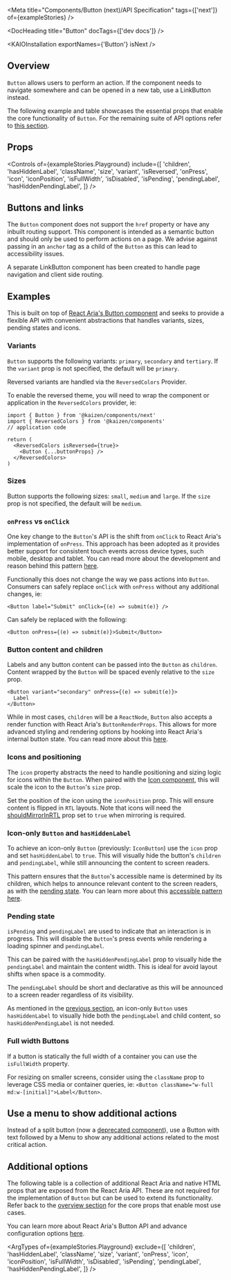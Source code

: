 
<Meta title="Components/Button (next)/API Specification" tags={['next']} of={exampleStories} />

<DocHeading title="Button" docTags={['dev docs']} />

<ResourceLinks
  sourceCode="https://github.com/cultureamp/kaizen-design-system/tree/main/packages/components/src/__next__/Button"
  figma="https://www.figma.com/design/eZKEE5kXbEMY3lx84oz8iN/branch/sPhYSlgPScLOAOYfAbkaI5/%F0%9F%92%9C-Heart-UI-Kit?node-id=1929-17364&node-type=canvas&m=dev"
  designGuidelines="/?path=/docs/components-button-button-next-usage-guidelines--docs"
/>

<KAIOInstallation exportNames={'Button'} isNext />

## Overview

`Button` allows users to perform an action. If the component needs to navigate somewhere and can be opened in a new tab, use a <LinkTo pageId="components-linkbutton-api-specification--docs">LinkButton</LinkTo> instead.

The following example and table showcases the essential props that enable the core functionality of `Button`. For the remaining suite of API options refer to [this section](#additional-api-options).

<Canvas of={exampleStories.Playground} />

## Props

<Controls
  of={exampleStories.Playground}
  include={[
    'children',
    'hasHiddenLabel',
    'className',
    'size',
    'variant',
    'isReversed',
    'onPress',
    'icon',
    'iconPosition',
    'isFullWidth',
    'isDisabled',
    'isPending',
    'pendingLabel',
    'hasHiddenPendingLabel',
  ]}
/>

## Buttons and links

The `Button` component does not support the `href` property or have any inbuilt routing support. This component is intended as a semantic button and should only be used to perform actions on a page. We advise against passing in an `anchor` tag as a child of the `Button` as this can lead to accessibility issues.

A separate <LinkTo pageId="components-linkbutton-api-specification--docs">LinkButton</LinkTo> component has been created to handle page navigation and client side routing.

## Examples

This is built on top of [React Aria's Button component](https://react-spectrum.adobe.com/react-aria/Button.html#props) and seeks to provide a flexible API with convenient abstractions that handles variants, sizes, pending states and icons.

### Variants

`Button` supports the following variants: `primary`, `secondary` and `tertiary`. If the `variant` prop is not specified, the default will be `primary`.

<Canvas of={exampleStories.ButtonVariants} />

Reversed variants are handled via the `ReversedColors` Provider.

<DocsStory of={exampleStories.ButtonVariantsReversed} expanded={false} />

To enable the reversed theme, you will need to wrap the component or application in the `ReversedColors` provider, ie:

```tsx
import { Button } from '@kaizen/components/next'
import { ReversedColors } from '@kaizen/components'
// application code

return (
  <ReversedColors isReversed={true}>
    <Button {...buttonProps} />
  </ReversedColors>
)
```

### Sizes

Button supports the following sizes: `small`, `medium` and `large`. If the `size` prop is not specified, the default will be `medium`.

<Canvas of={exampleStories.ButtonSizes} />

### `onPress` vs `onClick`

One key change to the `Button`&apos;s API is the shift from `onClick` to React Aria's implementation of `onPress`. This approach has been adopted as it provides better support for consistent touch events across device types, such mobile, desktop and tablet. You can read more about the development and reason behind this pattern [here](https://react-spectrum.adobe.com/blog/building-a-button-part-1.html#touch-interactions).

Functionally this does not change the way we pass actions into `Button`. Consumers can safely replace `onClick` with `onPress` without any additional changes, ie:

```tsx
<Button label="Submit" onClick={(e) => submit(e)} />
```

Can safely be replaced with the following:

```tsx
<Button onPress={(e) => submit(e)}>Submit</Button>
```

### Button content and children

Labels and any button content can be passed into the `Button` as `children`. Content wrapped by the `Button` will be spaced evenly relative to the `size` prop.

```tsx
<Button variant="secondary" onPress={(e) => submit(e)}>
  Label
</Button>
```

While in most cases, `children` will be a `ReactNode`, `Button` also accepts a render function with React Aria's `ButtonRenderProps`. This allows for more advanced styling and rendering options by hooking into React Aria's internal button state. You can read more about this [here](https://react-spectrum.adobe.com/react-aria/Button.html#styling).

### Icons and positioning

The `icon` property abstracts the need to handle positioning and sizing logic for icons within the `Button`. When paired with the [Icon component](/docs/illustrations-icon-icon-next-api-specification--docs), this will scale the icon to the `Button`'s `size` prop.

<Canvas of={exampleStories.ButtonWithIconStart} />

Set the position of the icon using the `iconPosition` prop. This will ensure content is flipped in `RTL` layouts. Note that icons will need the [shouldMirrorInRTL](/docs/illustrations-icon-icon-next-api-specification--docs#mirror-in-rtl) prop set to `true` when mirroring is required.

<Canvas of={exampleStories.ButtonWithIconEnd} />

### Icon-only `Button` and `hasHiddenLabel`

To achieve an icon-only `Button` (previously: `IconButton`) use the `icon` prop and set `hasHiddenLabel` to `true`. This will visually hide the button's `children` and `pendingLabel`, while still announcing the content to screen readers.

<Canvas of={exampleStories.IconButton} className="mb-32" />

This pattern ensures that the `Button`'s accessible name is determined by its children, which helps to announce relevant content to the screen readers, as with the [pending state](#pending-state). You can learn more about this [accessible pattern here](https://cultureamp.atlassian.net/wiki/spaces/PA/pages/3833331831/Accessible+button+and+link+labels).

### Pending state

`isPending` and `pendingLabel` are used to indicate that an interaction is in progress. This will disable the `Button`'s press events while rendering a loading spinner and `pendingLabel`.

<Canvas of={specStories.PendingButton} />

This can be paired with the `hasHiddenPendingLabel` prop to visually hide the `pendingLabel` and maintain the content width. This is ideal for avoid layout shifts when space is a commodity.

The `pendingLabel` should be short and declarative as this will be announced to a screen reader regardless of its visibility.

<Canvas of={specStories.PendingButtonWithHiddenPendingLabel} />

As mentioned in the [previous section](#icon-only-button-and-hashiddenlabel), an icon-only `Button` uses `hasHiddenLabel` to visually hide both the `pendingLabel` and child content, so `hasHiddenPendingLabel` is not needed.

<Canvas of={specStories.PendingIconButton} />

### Full width Buttons

If a button is statically the full width of a container you can use the `isFullWidth` property.

<Canvas of={exampleStories.ButtonFullWidth} />

For resizing on smaller screens, consider using the `className` prop to leverage CSS media or container queries, ie: `<Button className="w-full md:w-[initial]">Label</Button>`.

## Use a menu to show additional actions

Instead of a split button (now a [deprecated component](https://cultureamp.atlassian.net/wiki/spaces/DES/pages/4286611457/Deprecating+Split+Buttons+-+Design+Request+for+Comment+RFC)), use a Button with text followed by a Menu to show any additional actions related to the most critical action.

<Canvas className="mb-24" of={exampleStories.ButtonMenuPattern} />

## Additional options

The following table is a collection of additional React Aria and native HTML props that are exposed from the React Aria API. These are not required for the implementation of `Button` but can be used to extend its functionality. Refer back to the [overview section](#overview) for the core props that enable most use cases.

You can learn more about React Aria's Button API and advance configuration options [here](https://react-spectrum.adobe.com/react-aria/Button.html#props).

<ArgTypes
  of={exampleStories.Playground}
  exclude={[
    'children',
    'hasHiddenLabel',
    'className',
    'size',
    'variant',
    'onPress',
    'icon',
    'iconPosition',
    'isFullWidth',
    'isDisabled',
    'isPending',
    'pendingLabel',
    'hasHiddenPendingLabel',
  ]}
/>
